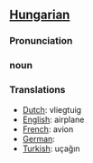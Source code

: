 ==[[Hungarian]]==
===Pronunciation===
=== noun  ===
===Translations===
*[[Dutch]]: vliegtuig
*[[English]]: airplane
*[[French]]: avion
*[[German]]: 
*[[Turkish]]: uçağın